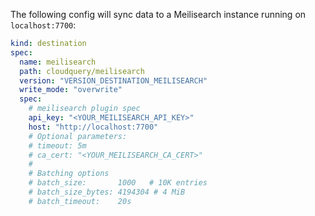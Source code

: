 The following config will sync data to a Meilisearch instance running on `localhost:7700`:

```yaml copy
kind: destination
spec:
  name: meilisearch
  path: cloudquery/meilisearch
  version: "VERSION_DESTINATION_MEILISEARCH"
  write_mode: "overwrite"
  spec:
    # meilisearch plugin spec
    api_key: "<YOUR_MEILISEARCH_API_KEY>"
    host: "http://localhost:7700"
    # Optional parameters:
    # timeout: 5m
    # ca_cert: "<YOUR_MEILISEARCH_CA_CERT>"
    #
    # Batching options
    # batch_size:       1000   # 10K entries
    # batch_size_bytes: 4194304 # 4 MiB
    # batch_timeout:    20s
```
